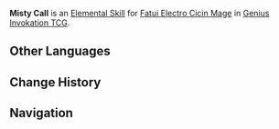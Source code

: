 {{Genius Invokation TCG Skill Infobox
|image      = Misty Call Character Card Skill.png
|type       = Elemental Skill
|character  = Fatui Electro Cicin Mage
|element    = Electro
|matching   = 3
|effect     = Summons 1 '''[[Electro Cicin (Summon)|Electro Cicin]]'''.<br><br>{{TCG Summon|Electro Cicin}}
|order      = 2
}}
'''Misty Call''' is an [[Character Card Elemental Skill|Elemental Skill]] for [[Fatui Electro Cicin Mage (Character Card)|Fatui Electro Cicin Mage]] in [[Genius Invokation TCG]].

==Other Languages==
{{Other Languages
|en      = Misty Call
|zhs     = 雾虚之召
|zhs_rm  = Wùxū zhī Zhào
|zht     = 霧虛之召
|zht_rm  = Wùxū zhī Zhào
|zh_tl   = Summoning From the Misty Void
|ja      = 霧虚ろの召喚
|ja_rm   = Kiriutsuro no Shoukan
|ja_tl   = Misty Summoning
|ko      = 안개의 소환
|ko_rm   = 
|ko_tl   = 
|es      = Llamada neblinosa
|es_tl   = Foggy Call
|fr      = Appel de la brume
|fr_tl   = Call of the Mist
|ru      = Зов в тумане
|ru_tl   = Call in the Mist
|th      = Misty Call
|vi      = Hiệu Triệu Sương Mù
|vi_tl   = 
|de      = Vernebelter Ruf
|de_tl   = Fogged Call
|id      = Misty Call
|pt      = Chamado Nevoento
|pt_tl   = 
|tr      = Puslu Çağrı
|tr_tl   = 
|it      = Richiamo nebuloso
|it_tl   = 
}}

==Change History==
{{Change History|4.5}}

==Navigation==
{{Genius Invokation TCG Skill Navbox|Fatui Electro Cicin Mage}}